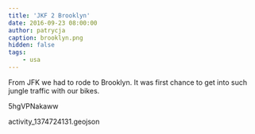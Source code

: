 ```yaml
---
title: 'JKF 2 Brooklyn'
date: 2016-09-23 08:00:00
author: patrycja
caption: brooklyn.png
hidden: false
tags: 
    - usa
---
```


From JFK we had to rode to Brooklyn. It was first chance to get into such jungle traffic with our bikes.

<youtube>5hgVPNakaww</youtube>

<gpx>activity_1374724131.geojson</gpx>
